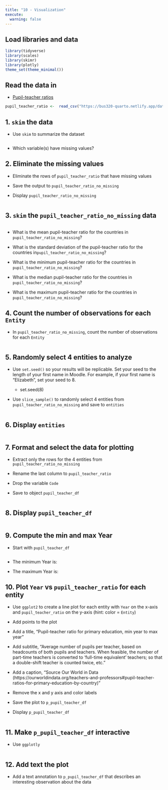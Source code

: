 ```yaml
---
title: "10 - Visualization"
execute: 
  warning: false
---
```




## Load libraries and data

```r
library(tidyverse)
library(scales)
library(skimr)
library(plotly)
theme_set(theme_minimal())
```

## Read the data in 

- [Pupil-teacher ratios](https://ourworldindata.org/teachers-and-professors#pupil-teacher-ratios-for-primary-education-by-country)

```r
pupil_teacher_ratio <-  read_csv("https://bus320-quarto.netlify.app/data/pupil-teacher-ratio-for-primary-education-by-country.csv")
```

## 1. `skim` the data

- Use `skim` to summarize the dataset

```r

```

* Which variable(s) have missing values?



## 2. Eliminate the missing values

- Eliminate the rows of `pupil_teacher_ratio` that have missing values

- Save the output to `pupil_teacher_ratio_no_missing`

- Display `pupil_teacher_ratio_no_missing`

```r

```


## 3. `skim` the `pupil_teacher_ratio_no_missing` data


```r

```

* What is the mean pupil-teacher ratio for the countries in `pupil_teacher_ratio_no_missing`? 

* What is the standard deviation of the pupil-teacher ratio for the countries in`pupil_teacher_ratio_no_missing`?

* What is the minimum pupil-teacher ratio for the countries in `pupil_teacher_ratio_no_missing`?

* What is the median pupil-teacher ratio for the countries in `pupil_teacher_ratio_no_missing`?

* What is the maximum pupil-teacher ratio for the countries in `pupil_teacher_ratio_no_missing`?

## 4. Count the number of observations for each `Entity` 

- In `pupil_teacher_ratio_no_missing`, count the number of observations for each `Entity`


```r

```

## 5. Randomly select 4 entities to analyze

- Use `set.seed()` so your results will be replicable.  Set your seed to the length of your first name in Moodle.  For example, if your first name is "Elizabeth", set your seed to 8. 
  
  - set.seed(8)

- Use `slice_sample()` to randomly select 4 entities from `pupil_teacher_ratio_no_missing` and save to `entities`

  
```r

```  

## 6. Display `entities`

```r

```


## 7. Format and select the data for plotting


- Extract only the rows for the 4 entities from `pupil_teacher_ratio_no_missing` 

- Rename the last column to `pupil_teacher_ratio`

- Drop the variable `Code`

- Save to object `pupil_teacher_df`


```r


```

## 8. Display `pupil_teacher_df`

```r

```

## 9. Compute the min and max Year

- Start with `pupil_teacher_df`

```r


```

* The minimum Year is: 

* The maximum Year is:

## 10. Plot `Year` vs `pupil_teacher_ratio` for each entity

- Use `ggplot2` to create a line plot for each entity with `Year` on the x-axis and `pupil_teacher_ratio` on the y-axis (hint: color = `Entity`)

- Add points to the plot

- Add a title, "Pupil-teacher ratio for primary education, min year to max year"

- Add subtitle, "Average number of pupils per teacher, based on headcounts of both pupils and teachers.
When feasible, the number of part-time teachers is converted to ‘full-time equivalent’
teachers; so that a double-shift teacher is counted twice, etc."

- Add a caption, "Source Our World in Data (https://ourworldindata.org/teachers-and-professors#pupil-teacher-ratios-for-primary-education-by-country)"

- Remove the x and y axis and color labels

- Save the plot to `p_pupil_teacher_df`

- Display `p_pupil_teacher_df`

```r


```

## 11. Make `p_pupil_teacher_df` interactive 

* Use `ggplotly`


```r


```

## 12. Add text the plot

- Add a text annotation to `p_pupil_teacher_df` that describes an interesting observation about the data

```r


```
